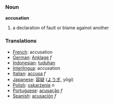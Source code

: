 === Noun ===
'''accusation'''

# a declaration of fault or blame against another

=== Translations ===
*[[French]]: accusation
*[[German]]: [[Anklage]] ''f''
*[[Indonesian]]: [[tuduh]]an
*[[Interlingua]]: accusation
*[[Italian]]: [[accusa]] ''f''
*[[Japanese]]: [[容疑]] ([[ようぎ]], yōgi)
*[[Polish]]: [[oskarżenie]] ''n''
*[[Portuguese]]: [[acusação]] ''f''
*[[Spanish]]: [[acusación]] ''f''